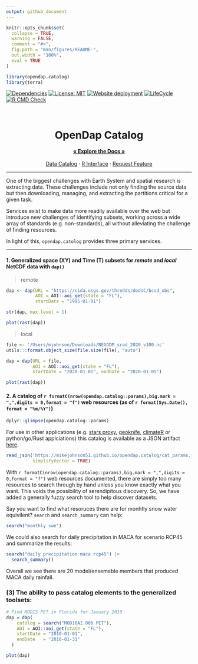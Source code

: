```yaml
---
output: github_document
---
```


<!-- README.md is generated from README.Rmd. Please edit that file -->

```r
knitr::opts_chunk$set(
  collapse = TRUE,
  warning = FALSE,
  comment = "#>",
  fig.path = "man/figures/README-",
  out.width = "100%",
  eval = TRUE
)

library(opendap.catalog)
library(terra)
```


<!-- badges: start -->
[![Dependencies](https://img.shields.io/badge/dependencies-5/26-orange?style=flat)](#)
[![License: MIT](https://img.shields.io/badge/License-MIT-yellow.svg)](https://choosealicense.com/licenses/mit/)
[![Website deployment](https://github.com/mikejohnson51/opendap.catalog/actions/workflows/pkgdown.yaml/badge.svg)](https://github.com/mikejohnson51/opendap.catalog/actions/workflows/pkgdown.yaml)
[![LifeCycle](man/figures/lifecycle/lifecycle-experimental.svg)](https://lifecycle.r-lib.org/articles/stages.html#experimental)
[![R CMD Check](https://github.com/mikejohnson51/opendap.catalog/actions/workflows/R-CMD-check.yaml/badge.svg)](https://github.com/mikejohnson51/opendap.catalog/actions/workflows/R-CMD-check.yaml)
<!-- badges: end -->

<div id="top"></div>

<br />
<div align="center">

<h1 align="center"><strong>OpenDap</strong> Catalog</h1>

  <p align="center">
    <a href="https://mikejohnson51.github.io/opendap.catalog/"><strong>« Explore the Docs »</strong></a>
    <br />
    <br />
    <a href="https://mikejohnson51.github.io/opendap.catalog/cat_params.json">Data Catalog</a>
    ·
    <a href="">R Interface</a>
    ·
    <a href="https://github.com/mikejohnson51/opendap.catalog/issues">Request Feature</a>
  </p>
</div>

<hr>

One of the biggest challenges with Earth System and spatial research is extracting data. These challenges include not only finding the source data but then downloading, managing, and extracting the partitions critical for a given task. 

Services exist to make data more readily available over the web but introduce new challenges of identifying subsets, working across a wide array of standards (e.g. non-standards), all without alleviating the challenge of finding resources. 

In light of this, `opendap.catolog` provides three primary services. 

<hr>


#### 1. Generalized space (XY) and Time (T) subsets for _remote_ and _local_ NetCDF data with `dap()` 

> remote 

```r
dap <- dap(URL = "https://cida.usgs.gov/thredds/dodsC/bcsd_obs", 
           AOI = AOI::aoi_get(state = "FL"), 
           startDate = "1995-01-01")

str(dap, max.level = 1)
```

```r
plot(rast(dap))
```

> local 

```r
file <- '/Users/mjohnson/Downloads/NEXGDM_srad_2020_v100.nc'
utils:::format.object_size(file.size(file), "auto")

dap = dap(URL = file, 
          AOI = AOI::aoi_get(state = "FL"), 
          startDate = "2020-01-01", endDate = "2020-01-05")
```

```r
plot(rast(dap))
```

#### 2. A catalog of `r formatC(nrow(opendap.catalog::params),big.mark = ",",digits = 0,format = "f")` web resources (as of `r format(Sys.Date(), format = "%m/%Y")`)

```r
dplyr::glimpse(opendap.catalog::params)
```

For use in other applications (e.g. [stars proxy](https://github.com/r-spatial/stars/pull/499), [geoknife](https://github.com/USGS-R/geoknife), [climateR](https://github.com/mikejohnson51/climateR) or python/go/Rust applciations) this catalog is available as a JSON artifact [here](https://mikejohnson51.github.io/opendap.catalog/cat_params.json).

```r
read_json('https://mikejohnson51.github.io/opendap.catalog/cat_params.json', 
          simplifyVector = TRUE)
```

With  `r formatC(nrow(opendap.catalog::params),big.mark = ",",digits = 0,format = "f")` web resources documented, there are simply too many resources to search through by hand unless you know exactly what you want. This  voids the possibility of serendipitous discovery. So, we have added a generally fuzzy search tool to help discover datasets.

Say you want to find what resoruces there are for monhtly snow water equivilent? `search` and `search_summary` can help: 

```r
search("monthly swe") 
```
We could also search for daily precipitation in MACA for scenario RCP45 and summarize the results: 
 
```r
search("daily precipitation maca rcp45") |> 
  search_summary()
```
Overall we see there are 20 model/ensemeble members that produced MACA daily rainfall.

### (3) The ability to pass catalog elements to the generalized toolsets:

```r
# Find MODIS PET in Florida for January 2010
dap = dap(
    catolog = search("MOD16A2.006 PET"),
    AOI = AOI::aoi_get(state = "FL"),
    startDate = "2010-01-01",
    endDate   = "2010-01-31"
  )
```

```r
plot(dap)
```




